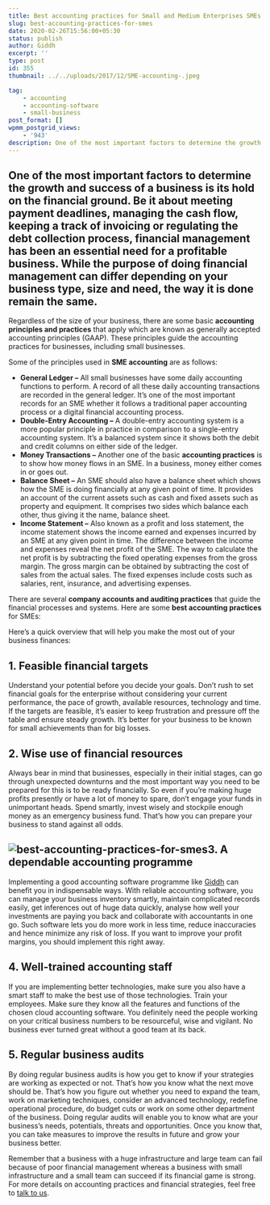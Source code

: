 ```yaml
---
title: Best accounting practices for Small and Medium Enterprises SMEs
slug: best-accounting-practices-for-smes
date: 2020-02-26T15:56:00+05:30
status: publish
author: Giddh
excerpt: ''
type: post
id: 355
thumbnail: ../../uploads/2017/12/SME-accounting-.jpeg

tag:
    - accounting
    - accounting-software
    - small-business
post_format: []
wpmm_postgrid_views:
    - '943'
description: One of the most important factors to determine the growth and success of a business is its hold on the financial ground. Be it about meeting payment deadlines, managing the cash flow, keeping a track of invoicing or
---
```

One of the most important factors to determine the growth and success of a business is its hold on the financial ground. Be it about meeting payment deadlines, managing the cash flow, keeping a track of invoicing or regulating the debt collection process, financial management has been an essential need for a profitable business. While the purpose of doing financial management can differ depending on your business type, size and need, the way it is done remain the same.
-----------------------------------------------------------------------------------------------------------------------------------------------------------------------------------------------------------------------------------------------------------------------------------------------------------------------------------------------------------------------------------------------------------------------------------------------------------------------------------------

Regardless of the size of your business, there are some basic **accounting principles and practices** that apply which are known as generally accepted accounting principles (GAAP). These principles guide the accounting practices for businesses, including small businesses.

Some of the principles used in **SME accounting** are as follows:

- **General Ledger –** All small businesses have some daily accounting functions to perform. A record of all these daily accounting transactions are recorded in the general ledger. It’s one of the most important records for an SME whether it follows a traditional paper accounting process or a digital financial accounting process.
- **Double-Entry Accounting –** A double-entry accounting system is a more popular principle in practice in comparison to a single-entry accounting system. It’s a balanced system since it shows both the debit and credit columns on either side of the ledger.
- **Money Transactions –** Another one of the basic **accounting practices** is to show how money flows in an SME. In a business, money either comes in or goes out.
- **Balance Sheet –** An SME should also have a balance sheet which shows how the SME is doing financially at any given point of time. It provides an account of the current assets such as cash and fixed assets such as property and equipment. It comprises two sides which balance each other, thus giving it the name, balance sheet.
- **Income Statement –** Also known as a profit and loss statement, the income statement shows the income earned and expenses incurred by an SME at any given point in time. The difference between the income and expenses reveal the net profit of the SME. The way to calculate the net profit is by subtracting the fixed operating expenses from the gross margin. The gross margin can be obtained by subtracting the cost of sales from the actual sales. The fixed expenses include costs such as salaries, rent, insurance, and advertising expenses.

There are several **company accounts and auditing practices** that guide the financial processes and systems. Here are some **best accounting practices** for SMEs:

Here’s a quick overview that will help you make the most out of your business finances:

**1. Feasible financial targets**
---------------------------------

Understand your potential before you decide your goals. Don’t rush to set financial goals for the enterprise without considering your current performance, the pace of growth, available resources, technology and time. If the targets are feasible, it’s easier to keep frustration and pressure off the table and ensure steady growth. It’s better for your business to be known for small achievements than for big losses.

**2. Wise use of financial resources**
--------------------------------------

Always bear in mind that businesses, especially in their initial stages, can go through unexpected downturns and the most important way you need to be prepared for this is to be ready financially. So even if you’re making huge profits presently or have a lot of money to spare, don’t engage your funds in unimportant heads. Spend smartly, invest wisely and stockpile enough money as an emergency business fund. That’s how you can prepare your business to stand against all odds.

<img class="wp-block-image size-large" src = "https://miro.medium.com/max/1536/1*Irpfr_AM6vG9yeZnyvSRkA.jpeg" alt="best-accounting-practices-for-smes" />**3. A dependable accounting programme**
----------------------------------------

Implementing a good accounting software programme like [Giddh](https://giddh.com) can benefit you in indispensable ways. With reliable accounting software, you can manage your business inventory smartly, maintain complicated records easily, get inferences out of huge data quickly, analyse how well your investments are paying you back and collaborate with accountants in one go. Such software lets you do more work in less time, reduce inaccuracies and hence minimize any risk of loss. If you want to improve your profit margins, you should implement this right away.

**4. Well-trained accounting staff**
------------------------------------

If you are implementing better technologies, make sure you also have a smart staff to make the best use of those technologies. Train your employees. Make sure they know all the features and functions of the chosen cloud accounting software. You definitely need the people working on your critical business numbers to be resourceful, wise and vigilant. No business ever turned great without a good team at its back.

**5. Regular business audits**
------------------------------

By doing regular business audits is how you get to know if your strategies are working as expected or not. That’s how you know what the next move should be. That’s how you figure out whether you need to expand the team, work on marketing techniques, consider an advanced technology, redefine operational procedure, do budget cuts or work on some other department of the business. Doing regular audits will enable you to know what are your business’s needs, potentials, threats and opportunities. Once you know that, you can take measures to improve the results in future and grow your business better.

Remember that a business with a huge infrastructure and large team can fail because of poor financial management whereas a business with small infrastructure and a small team can succeed if its financial game is strong. For more details on accounting practices and financial strategies, feel free to [talk to us](https://giddh.com).